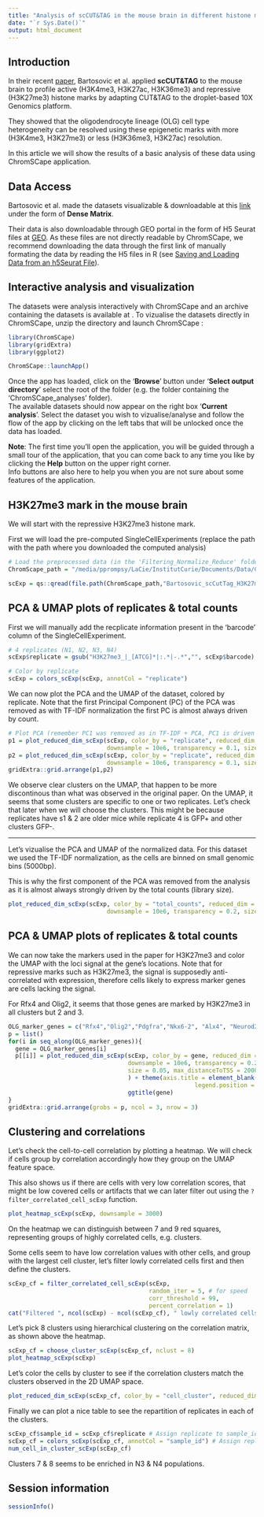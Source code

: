 ```yaml
---
title: "Analysis of scCUT&TAG in the mouse brain in different histone marks"
date: "`r Sys.Date()`"
output: html_document
---
```


## Introduction

In their recent [paper](https://doi.org/10.1038/s41587-021-00869-9), Bartosovic
et al. applied **scCUT&TAG** to the mouse brain to profile active (H3K4me3,
H3K27ac, H3K36me3) and repressive (H3K27me3) histone marks by adapting CUT&TAG to the
droplet-based 10X Genomics platform.  

They showed that the oligodendrocyte lineage (OLG) cell type heterogeneity can
be resolved using these epigenetic marks with more (H3K4me3, H3K27me3) or less
(H3K36me3, H3K27ac) resolution.
  
  
In this article we will show the results of a basic analysis of these data using
ChromSCape application.

## Data Access

Bartosovic et al. made the datasets visualizable & downloadable at this
[link](https://mouse-brain-cutandtag.cells.ucsc.edu) under the form of 
**Dense Matrix**.
  
Their data is also downloadable through GEO portal in the form
of H5 Seurat files at [GEO](https://www.ncbi.nlm.nih.gov/geo/query/acc.cgi?acc=GSE157637).
As these files are not directly readable by ChromSCape, we recommend downloading
the data through the first link of manually formating the data by reading the 
H5 files in R (see [Saving and Loading Data from an h5Seurat File
](https://mojaveazure.github.io/seurat-disk/articles/h5Seurat-load.html)).


## Interactive analysis and visualization

The datasets were analysis interactively with ChromSCape and an archive containing
the datasets is available at [](). 
To vizualise the datasets directly in ChromSCape, unzip the directory and launch
ChromSCape :  


```r
library(ChromSCape)
library(gridExtra)
library(ggplot2)
```
```r
ChromSCape::launchApp()
```
  
  
Once the app has loaded, click on the '**Browse**' button under 
'**Select output directory**' select the root of the folder (e.g. the folder 
containing the 'ChromSCape_analyses' folder).  
The available datasets should now appear on the right box '**Current analysis**'.
Select the dataset you wish to vizualise/analyse and follow the flow of the app
by clicking on the left tabs that will be unlocked once the data has loaded.
 
**Note**:  The first time you'll open the application, you will be
guided through a small tour of the application, that you can come back to any
time you like by clicking the **Help** button on the upper right corner.  
Info buttons are also here to help you when you are not sure about some features
of the application.  
  
## H3K27me3 mark in the mouse brain

We will start with the repressive H3K27me3 histone mark. 

First we will load the pre-computed SingleCellExperiments (replace the path with
the path where you downloaded the computed analysis)
  
  
```r
# Load the preprocessed data (in the 'Filtering_Normalize_Reduce' folder)
ChromScape_path = "/media/pprompsy/LaCie/InstitutCurie/Documents/Data/ChromSCape_Data/ChromSCape_3.13_2/ChromSCape_analyses/"

scExp = qs::qread(file.path(ChromScape_path,"Bartosovic_scCutTag_H3K27me3", "Filtering_Normalize_Reduce","Bartosovic_scCutTag_H3K27me3_100_40000_99.88_uncorrected.qs"))
```

## PCA & UMAP plots of replicates & total counts
  
First we will manually add the recplicate information present in the 'barcode' 
column of the SingleCellExperiment.


```r
# 4 replicates (N1, N2, N3, N4)
scExp$replicate = gsub("H3K27me3_|_[ATCG]*|:.*|-.*","", scExp$barcode)

# Color by replicate
scExp = colors_scExp(scExp, annotCol = "replicate")
```
  
  
We can now plot the PCA and the UMAP of the dataset, colored by replicate. Note
that the first Principal Component (PC) of the PCA was removed as with TF-IDF
normalization the first PC is almost always driven by count.

```r
# Plot PCA (remember PC1 was removed as in TF-IDF + PCA, PC1 is driven by total count) & UMAP
p1 = plot_reduced_dim_scExp(scExp, color_by = "replicate", reduced_dim = "PCA",
                            downsample = 10e6, transparency = 0.1, size = 0.2)
p2 = plot_reduced_dim_scExp(scExp, color_by = "replicate", reduced_dim = "UMAP",
                            downsample = 10e6, transparency = 0.1, size = 0.2)
gridExtra::grid.arrange(p1,p2)
```
  
  
We observe clear clusters on the UMAP, that happen to be more discontinous than
what was observed in the original paper. On the UMAP, it  seems that some
clusters are specific to one or two replicates. Let's check that later when we 
will choose the clusters. This might be because replicates have s1 & 2 are older mice while
replicate 4 is GFP+ and other clusters GFP-.

******

Let's vizualise the PCA and UMAP of the normalized data. For this dataset we used
the TF-IDF normalization, as the cells are binned on small genomic bins (5000bp).
  
This is why the first component of the PCA was removed from the analysis as it is 
almost always strongly driven by the total counts (library size).


```r
plot_reduced_dim_scExp(scExp, color_by = "total_counts", reduced_dim = "UMAP",
                            downsample = 10e6, transparency = 0.2, size = 0.2)
```
  
  
## PCA & UMAP plots of replicates & total counts

We can now take the markers used in the paper for H3K27me3 and color the UMAP with
the loci signal at the gene's locations. Note that for repressive marks such as
H3K27me3, the signal is supposedly anti-correlated with expression, therefore
cells likely to express marker genes are cells lacking the signal.
  
For Rfx4 and Olig2, it seems that those genes are marked by H3K27me3 in all 
clusters but 2 and 3.  
  
    
  
```r
OLG_marker_genes = c("Rfx4","Olig2","Pdgfra","Nkx6-2", "Alx4", "Neurod2", "Gad1", "Foxf2","Cttn") 
p = list()
for(i in seq_along(OLG_marker_genes)){
  gene = OLG_marker_genes[i]
  p[[i]] = plot_reduced_dim_scExp(scExp, color_by = gene, reduced_dim = "UMAP",
                                  downsample = 10e6, transparency = 0.2,
                                  size = 0.05, max_distanceToTSS = 2000
                                  ) + theme(axis.title = element_blank(),
                                                     legend.position = "none") +
                                  ggtitle(gene)
}
gridExtra::grid.arrange(grobs = p, ncol = 3, nrow = 3)
```


## Clustering and correlations

Let's check the cell-to-cell correlation by plotting a heatmap. We will check
if cells group by correlation accordingly how they group on the UMAP feature
space.
  
This also shows us if there are cells with very low correlation scores, that 
might be low covered cells or artifacts that we can later filter out using the
`?filter_correlated_cell_scExp` function. 
  

```r
plot_heatmap_scExp(scExp, downsample = 3000)
```

On the heatmap we can distinguish between 7 and 9 red squares, representing 
groups of highly correlated cells, e.g. clusters. 

  
Some cells seem to have low correlation values with other cells, and group with 
the largest cell cluster, let's filter lowly correlated cells first and then 
define the clusters.


```r
scExp_cf = filter_correlated_cell_scExp(scExp,
                                        random_iter = 5, # for speed
                                        corr_threshold = 99,
                                        percent_correlation = 1)
cat("Filtered ", ncol(scExp) - ncol(scExp_cf), " lowly correlated cells.\n")
```
  
Let's pick 8 clusters using hierarchical clustering on the correlation matrix,
as shown above the heatmap.

```r
scExp_cf = choose_cluster_scExp(scExp_cf, nclust = 8)
plot_heatmap_scExp(scExp)
```

Let's color the cells by cluster to see if the correlation clusters match the 
clusters observed in the 2D UMAP space.  

```r
plot_reduced_dim_scExp(scExp_cf, color_by = "cell_cluster", reduced_dim = "UMAP")
```
Finally we can plot a nice table to see the repartition of replicates in each
of the clusters.
  

```r
scExp_cf$sample_id = scExp_cf$replicate # Assign replicate to sample_id
scExp_cf = colors_scExp(scExp_cf, annotCol = "sample_id") # Assign replicate to sample_id
num_cell_in_cluster_scExp(scExp_cf)
```

Clusters 7 & 8 seems to be enriched in N3 & N4 populations.


## Session information

```r
sessionInfo()
```
